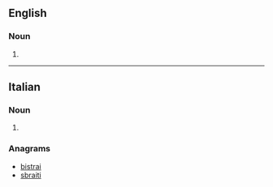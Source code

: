 ==English==

===Noun===
{{head|en|noun plural form}}

# {{plural of|baristo|lang=en}}

----

==Italian==

===Noun===
{{head|it|noun plural form|g=m}}

# {{plural of|barista|lang=it}}

===Anagrams===
* [[bistrai#Italian|bistrai]]
* [[sbraiti#Italian|sbraiti]]
